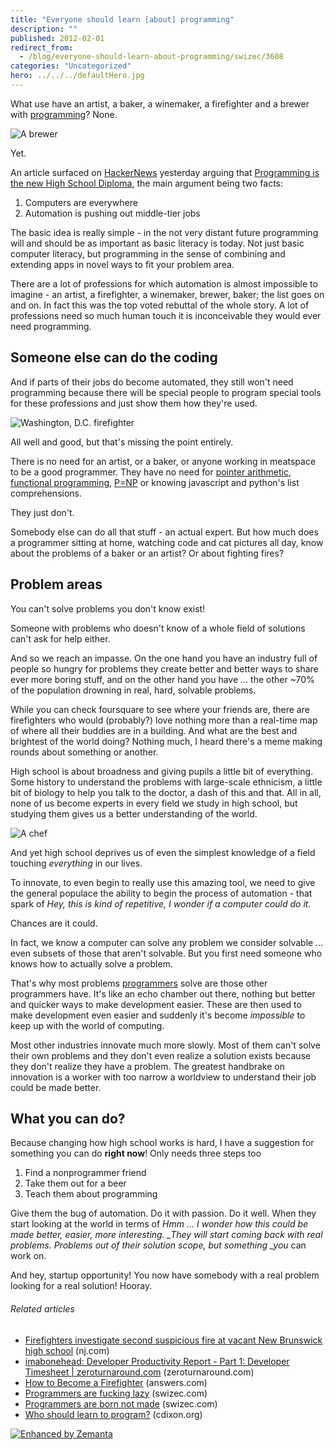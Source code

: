 ```yaml
---
title: "Everyone should learn [about] programming"
description: ""
published: 2012-02-01
redirect_from:
  - /blog/everyone-should-learn-about-programming/swizec/3608
categories: "Uncategorized"
hero: ../../../defaultHero.jpg
---
```


What use have an artist, a baker, a winemaker, a firefighter and a brewer with [programming](http://en.wikipedia.org/wiki/Computer_programming "Computer programming")? None.

![A brewer](https://swizec.com/wp-content/uploads/2012/02/sissons_brewer_199710.jpg "A brewer")

Yet.

An article surfaced on [HackerNews](http://news.ycombinator.com/ "Hacker News") yesterday arguing that [Programming is the new High School Diploma](http://news.ycombinator.com/item?id=3528940), the main argument being two facts:

1.  Computers are everywhere
2.  Automation is pushing out middle-tier jobs

The basic idea is really simple - in the not very distant future programming will and should be as important as basic literacy is today. Not just basic computer literacy, but programming in the sense of combining and extending apps in novel ways to fit your problem area.

There are a lot of professions for which automation is almost impossible to imagine - an artist, a firefighter, a winemaker, brewer, baker; the list goes on and on. In fact this was the top voted rebuttal of the whole story. A lot of professions need so much human touch it is inconceivable they would ever need programming.

## Someone else can do the coding

And if parts of their jobs do become automated, they still won't need programming because there will be special people to program special tools for these professions and just show them how they're used.

![Washington, D.C. firefighter](https://swizec.com/wp-content/uploads/2012/02/300px-DC_firefighter2.jpg "Washington, D.C. firefighter")

All well and good, but that's missing the point entirely.

There is no need for an artist, or a baker, or anyone working in meatspace to be a good programmer. They have no need for [pointer arithmetic](http://en.wikipedia.org/wiki/Pointer_%28computing%29 "Pointer (computing)"), [functional programming](http://en.wikipedia.org/wiki/Functional_programming "Functional programming"), [P=NP](http://en.wikipedia.org/wiki/P_versus_NP_problem "P versus NP problem") or knowing javascript and python's list comprehensions.

They just don't.

Somebody else can do all that stuff - an actual expert. But how much does a programmer sitting at home, watching code and cat pictures all day, know about the problems of a baker or an artist? Or about fighting fires?

## Problem areas

You can't solve problems you don't know exist!

Someone with problems who doesn't know of a whole field of solutions can't ask for help either.

And so we reach an impasse. On the one hand you have an industry full of people so hungry for problems they create better and better ways to share ever more boring stuff, and on the other hand you have ... the other ~70% of the population drowning in real, hard, solvable problems.

While you can check foursquare to see where your friends are, there are firefighters who would (probably?) love nothing more than a real-time map of where all their buddies are in a building. And what are the best and brightest of the world doing? Nothing much, I heard there's a meme making rounds about something or another.

High school is about broadness and giving pupils a little bit of everything. Some history to understand the problems with large-scale ethnicism, a little bit of biology to help you talk to the doctor, a dash of this and that. All in all, none of us become experts in every field we study in high school, but studying them gives us a better understanding of the world.

![A chef](https://swizec.com/wp-content/uploads/2012/02/chef1.jpg "A chef")

And yet high school deprives us of even the simplest knowledge of a field touching _everything_ in our lives.

To innovate, to even begin to really use this amazing tool, we need to give the general populace the ability to begin the process of automation - that spark of _Hey, this is kind of repetitive, I wonder if a computer could do it._

Chances are it could.

In fact, we know a computer can solve any problem we consider solvable ... even subsets of those that aren't solvable. But you first need someone who knows how to actually solve a problem.

That's why most problems [programmers](http://en.wikipedia.org/wiki/Programmer "Programmer") solve are those other programmers have. It's like an echo chamber out there, nothing but better and quicker ways to make development easier. These are then used to make development even easier and suddenly it's become _impossible_ to keep up with the world of computing.

Most other industries innovate much more slowly. Most of them can't solve their own problems and they don't even realize a solution exists because they don't realize they have a problem. The greatest handbrake on innovation is a worker with too narrow a worldview to understand their job could be made better.

## What you can do?

Because changing how high school works is hard, I have a suggestion for something you can do **right now**! Only needs three steps too

1.  Find a nonprogrammer friend
2.  Take them out for a beer
3.  Teach them about programming

Give them the bug of automation. Do it with passion. Do it well. When they start looking at the world in terms of _Hmm ... I wonder how this could be made better, easier, more interesting. \_They will start coming back with real problems. Problems out of their solution scope, but something \_you_ can work on.

And hey, startup opportunity! You now have somebody with a real problem looking for a real solution! Hooray.

###### Related articles

- [Firefighters investigate second suspicious fire at vacant New Brunswick high school](http://www.nj.com/news/index.ssf/2012/01/firefighters_investigate_secon.html) (nj.com)
- [imabonehead: Developer Productivity Report - Part 1: Developer Timesheet | zeroturnaround.com](http://zeroturnaround.com/blog/developer-productivity-report-part-1-developer-timesheet/) (zeroturnaround.com)
- [How to Become a Firefighter](http://www.answers.com/topic/corpus-answers-guides-how-to-become-a-firefighter) (answers.com)
- [Programmers are fucking lazy](https://swizec.com/blog/programmers-are-fucking-lazy/) (swizec.com)
- [Programmers are born not made](https://swizec.com/blog/programmers-are-born-not-made/) (swizec.com)
- [Who should learn to program?](http://cdixon.org/2012/01/31/who-should-learn-to-program/) (cdixon.org)

[![Enhanced by Zemanta](https://img.zemanta.com/zemified_e.png?x-id=663f89e2-33c8-49cd-9b31-27270739f9ab)](http://www.zemanta.com/ "Enhanced by Zemanta")
